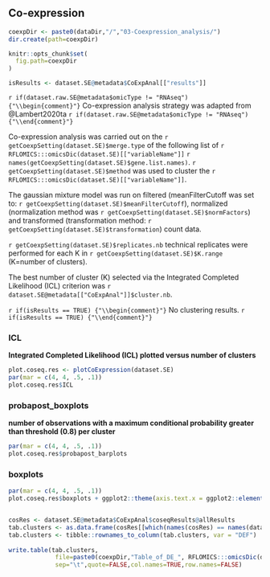 ## Co-expression {.tabset}

```r
coexpDir <- paste0(dataDir,"/","03-Coexpression_analysis/")
dir.create(path=coexpDir)

knitr::opts_chunk$set(
  fig.path=coexpDir
)

isResults <- dataset.SE@metadata$CoExpAnal[["results"]]
```

`r if(dataset.raw.SE@metadata$omicType != "RNAseq") {"\\begin{comment}"}`
Co-expression analysis strategy was adapted from @Lambert2020ta
`r if(dataset.raw.SE@metadata$omicType != "RNAseq") {"\\end{comment}"}`

Co-expression analysis was carried out on the `r getCoexpSetting(dataset.SE)$merge.type`
of the following list of `r RFLOMICS:::omicsDic(dataset.SE)[["variableName"]]`  `r names(getCoexpSetting(dataset.SE)$gene.list.names)`. 
`r getCoexpSetting(dataset.SE)$method` was used to cluster the `r RFLOMICS:::omicsDic(dataset.SE)[["variableName"]]`. 

The gaussian mixture model was run on filtered (meanFilterCutoff was set to: `r getCoexpSetting(dataset.SE)$meanFilterCutoff`), 
normalized (normalization method was `r getCoexpSetting(dataset.SE)$normFactors`) 
and transformed (transformation method: `r getCoexpSetting(dataset.SE)$transformation`) count data.

`r getCoexpSetting(dataset.SE)$replicates.nb` technical replicates were performed for each K in `r getCoexpSetting(dataset.SE)$K.range` (K=number of clusters). 

The best number of cluster (K) selected via the Integrated Completed Likelihood (ICL) criterion 
was `r dataset.SE@metadata[["CoExpAnal"]]$cluster.nb`.


`r if(isResults == TRUE) {"\\begin{comment}"}`
No clustering results.
`r if(isResults == TRUE) {"\\end{comment}"}`


### ICL 

**Integrated Completed Likelihood (ICL) plotted versus number of clusters**

```r
plot.coseq.res <- plotCoExpression(dataset.SE)
par(mar = c(4, 4, .5, .1))
plot.coseq.res$ICL 
```


### probapost_boxplots 

**number of observations with a maximum conditional probability greater than threshold (0.8) per cluster**

```r
par(mar = c(4, 4, .5, .1))
plot.coseq.res$probapost_barplots 
```

### boxplots

```r
par(mar = c(4, 4, .5, .1))
plot.coseq.res$boxplots + ggplot2::theme(axis.text.x = ggplot2::element_text(angle = 90, hjust = 1))
```

```r

```




```r

cosRes <- dataset.SE@metadata$CoExpAnal$coseqResults@allResults
tab.clusters <- as.data.frame(cosRes[[which(names(cosRes) == names(dataset.SE@metadata$CoExpAnal$cluster.nb))]])
tab.clusters <- tibble::rownames_to_column(tab.clusters, var = "DEF")
      
write.table(tab.clusters,
             file=paste0(coexpDir,"Table_of_DE_", RFLOMICS:::omicsDic(dataset.SE)[["variableName"]],"_per_cluster",".txt"),
             sep="\t",quote=FALSE,col.names=TRUE,row.names=FALSE)

```
